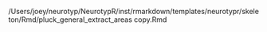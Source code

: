 /Users/joey/neurotyp/NeurotypR/inst/rmarkdown/templates/neurotypr/skeleton/Rmd/pluck_general_extract_areas copy.Rmd